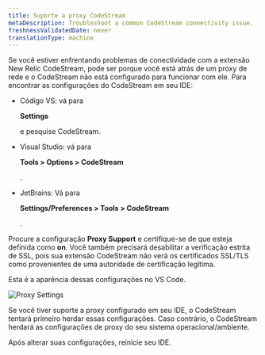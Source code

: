 ```yaml
---
title: Suporte a proxy CodeStream
metaDescription: Troubleshoot a common CodeStream connectivity issue.
freshnessValidatedDate: never
translationType: machine
---
```



Se você estiver enfrentando problemas de conectividade com a extensão New Relic CodeStream, pode ser porque você está atrás de um proxy de rede e o CodeStream não está configurado para funcionar com ele. Para encontrar as configurações do CodeStream em seu IDE:

* Código VS: vá para

  <DoNotTranslate>**Settings**</DoNotTranslate>

  e pesquise CodeStream.

* Visual Studio: vá para

  <DoNotTranslate>**Tools > Options > CodeStream**</DoNotTranslate>

  .

* JetBrains: Vá para

  <DoNotTranslate>**Settings/Preferences > Tools > CodeStream**</DoNotTranslate>

  .

Procure a configuração <DoNotTranslate>**Proxy Support**</DoNotTranslate> e certifique-se de que esteja definida como <DoNotTranslate>**on**</DoNotTranslate>. Você também precisará desabilitar a verificação estrita de SSL, pois sua extensão CodeStream não verá os certificados SSL/TLS como provenientes de uma autoridade de certificação legítima.

Esta é a aparência dessas configurações no VS Code.

<img
  alt="Proxy Settings"
  src={codestreamVscodeProxySettings}
/>

Se você tiver suporte a proxy configurado em seu IDE, o CodeStream tentará primeiro herdar essas configurações. Caso contrário, o CodeStream herdará as configurações de proxy do seu sistema operacional/ambiente.

Após alterar suas configurações, reinicie seu IDE.
